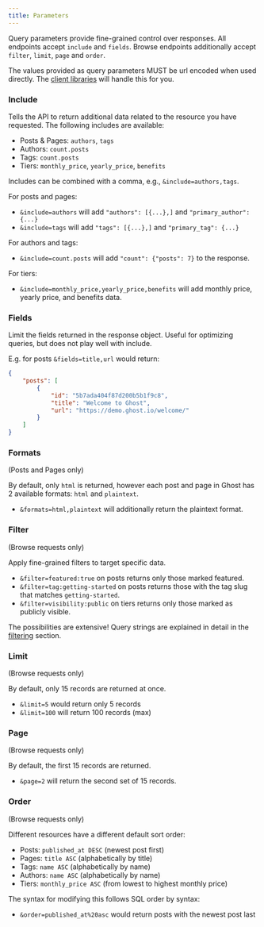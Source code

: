 ```yaml
---
title: Parameters
---
```


Query parameters provide fine-grained control over responses. All endpoints accept `include` and `fields`. Browse endpoints additionally accept `filter`, `limit`, `page` and `order`.

The values provided as query parameters MUST be url encoded when used directly. The [client libraries](/content-api/javascript/) will handle this for you.

### Include

Tells the API to return additional data related to the resource you have requested. The following includes are available:

* Posts & Pages: `authors`, `tags`
* Authors: `count.posts`
* Tags: `count.posts`
* Tiers: `monthly_price`, `yearly_price`, `benefits`

Includes can be combined with a comma, e.g., `&include=authors,tags`.

For posts and pages:

* `&include=authors` will add `"authors": [{...},]` and `"primary_author": {...}`
* `&include=tags` will add `"tags": [{...},]` and `"primary_tag": {...}`

For authors and tags:

* `&include=count.posts` will add `"count": {"posts": 7}` to the response.

For tiers:

* `&include=monthly_price,yearly_price,benefits` will add monthly price, yearly price, and benefits data.

### Fields

Limit the fields returned in the response object. Useful for optimizing queries, but does not play well with include.

E.g. for posts `&fields=title,url` would return:

```json
{
    "posts": [
        {
            "id": "5b7ada404f87d200b5b1f9c8",
            "title": "Welcome to Ghost",
            "url": "https://demo.ghost.io/welcome/"
        }
    ]
}
```

### Formats

(Posts and Pages only)

By default, only `html` is returned, however each post and page in Ghost has 2 available formats: `html` and `plaintext`.

* `&formats=html,plaintext` will additionally return the plaintext format.

### Filter

(Browse requests only)

Apply fine-grained filters to target specific data.

* `&filter=featured:true` on posts returns only those marked featured.
* `&filter=tag:getting-started` on posts returns those with the tag slug that matches `getting-started`.
* `&filter=visibility:public` on tiers returns only those marked as publicly visible.

The possibilities are extensive! Query strings are explained in detail in the [filtering](/content-api/filtering) section.

### Limit

(Browse requests only)

By default, only 15 records are returned at once.

* `&limit=5` would return only 5 records
* `&limit=100` will return 100 records (max)

### Page

(Browse requests only)

By default, the first 15 records are returned.

* `&page=2` will return the second set of 15 records.

### Order

(Browse requests only)

Different resources have a different default sort order:

* Posts: `published_at DESC` (newest post first)
* Pages: `title ASC` (alphabetically by title)
* Tags: `name ASC` (alphabetically by name)
* Authors: `name ASC` (alphabetically by name)
* Tiers: `monthly_price ASC` (from lowest to highest monthly price)

The syntax for modifying this follows SQL order by syntax:

* `&order=published_at%20asc` would return posts with the newest post last